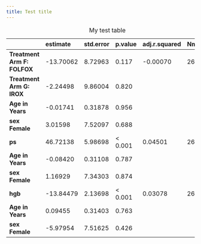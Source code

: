 ```yaml
---
title: Test title
---
```






Table: My test table

|                            |estimate  |std.error |p.value |adj.r.squared |Nmiss |
|:---------------------------|:---------|:---------|:-------|:-------------|:-----|
|**Treatment Arm F: FOLFOX** |-13.70062 |8.72963   |0.117   |-0.00070      |266   |
|**Treatment Arm G: IROX**   |-2.24498  |9.86004   |0.820   |              |      |
|**Age in Years**            |-0.01741  |0.31878   |0.956   |              |      |
|**sex Female**              |3.01598   |7.52097   |0.688   |              |      |
|**ps**                      |46.72138  |5.98698   |< 0.001 |0.04501       |266   |
|**Age in Years**            |-0.08420  |0.31108   |0.787   |              |      |
|**sex Female**              |1.16929   |7.34303   |0.874   |              |      |
|**hgb**                     |-13.84479 |2.13698   |< 0.001 |0.03078       |266   |
|**Age in Years**            |0.09455   |0.31403   |0.763   |              |      |
|**sex Female**              |-5.97954  |7.51625   |0.426   |              |      |



